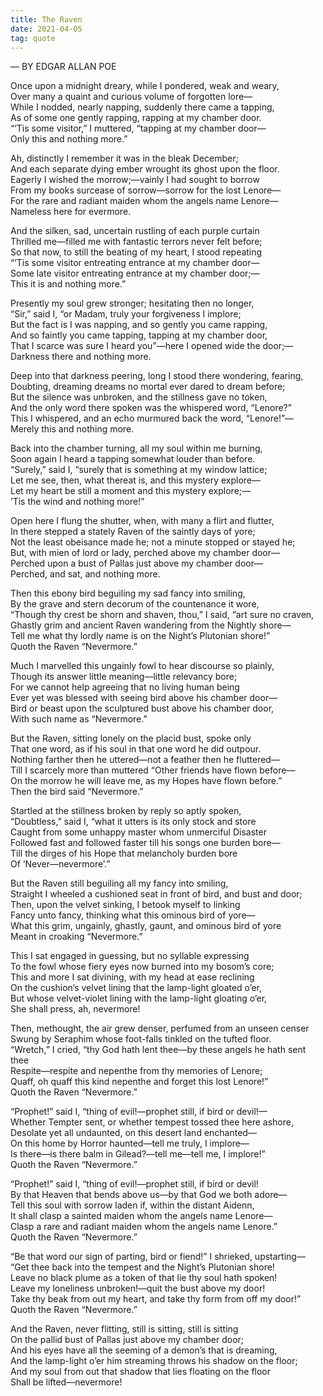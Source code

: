 ```yaml
---
title: The Raven
date: 2021-04-05
tag: quote
---
```


— BY EDGAR ALLAN POE

Once upon a midnight dreary, while I pondered, weak and weary,\
Over many a quaint and curious volume of forgotten lore—\
While I nodded, nearly napping, suddenly there came a tapping,\
As of some one gently rapping, rapping at my chamber door.\
“’Tis some visitor,” I muttered, “tapping at my chamber door—\
Only this and nothing more.”

Ah, distinctly I remember it was in the bleak December;\
And each separate dying ember wrought its ghost upon the floor.\
Eagerly I wished the morrow;—vainly I had sought to borrow\
From my books surcease of sorrow—sorrow for the lost Lenore—\
For the rare and radiant maiden whom the angels name Lenore—\
Nameless here for evermore.

And the silken, sad, uncertain rustling of each purple curtain\
Thrilled me—filled me with fantastic terrors never felt before;\
So that now, to still the beating of my heart, I stood repeating\
“’Tis some visitor entreating entrance at my chamber door—\
Some late visitor entreating entrance at my chamber door;—\
This it is and nothing more.”

Presently my soul grew stronger; hesitating then no longer,\
“Sir,” said I, “or Madam, truly your forgiveness I implore;\
But the fact is I was napping, and so gently you came rapping,\
And so faintly you came tapping, tapping at my chamber door,\
That I scarce was sure I heard you”—here I opened wide the door;—\
Darkness there and nothing more.

Deep into that darkness peering, long I stood there wondering, fearing,\
Doubting, dreaming dreams no mortal ever dared to dream before;\
But the silence was unbroken, and the stillness gave no token,\
And the only word there spoken was the whispered word, “Lenore?”\
This I whispered, and an echo murmured back the word, “Lenore!”—\
Merely this and nothing more.

Back into the chamber turning, all my soul within me burning,\
Soon again I heard a tapping somewhat louder than before.\
“Surely,” said I, “surely that is something at my window lattice;\
Let me see, then, what thereat is, and this mystery explore—\
Let my heart be still a moment and this mystery explore;—\
’Tis the wind and nothing more!”

Open here I flung the shutter, when, with many a flirt and flutter,\
In there stepped a stately Raven of the saintly days of yore;\
Not the least obeisance made he; not a minute stopped or stayed he;\
But, with mien of lord or lady, perched above my chamber door—\
Perched upon a bust of Pallas just above my chamber door—\
Perched, and sat, and nothing more.

Then this ebony bird beguiling my sad fancy into smiling,\
By the grave and stern decorum of the countenance it wore,\
“Though thy crest be shorn and shaven, thou,” I said, “art sure no craven,\
Ghastly grim and ancient Raven wandering from the Nightly shore—\
Tell me what thy lordly name is on the Night’s Plutonian shore!”\
Quoth the Raven “Nevermore.”

Much I marvelled this ungainly fowl to hear discourse so plainly,\
Though its answer little meaning—little relevancy bore;\
For we cannot help agreeing that no living human being\
Ever yet was blessed with seeing bird above his chamber door—\
Bird or beast upon the sculptured bust above his chamber door,\
With such name as “Nevermore.”

But the Raven, sitting lonely on the placid bust, spoke only\
That one word, as if his soul in that one word he did outpour.\
Nothing farther then he uttered—not a feather then he fluttered—\
Till I scarcely more than muttered “Other friends have flown before—\
On the morrow he will leave me, as my Hopes have flown before.”\
Then the bird said “Nevermore.”

Startled at the stillness broken by reply so aptly spoken,\
“Doubtless,” said I, “what it utters is its only stock and store\
Caught from some unhappy master whom unmerciful Disaster\
Followed fast and followed faster till his songs one burden bore—\
Till the dirges of his Hope that melancholy burden bore\
Of ‘Never—nevermore’.”

But the Raven still beguiling all my fancy into smiling,\
Straight I wheeled a cushioned seat in front of bird, and bust and door;\
Then, upon the velvet sinking, I betook myself to linking\
Fancy unto fancy, thinking what this ominous bird of yore—\
What this grim, ungainly, ghastly, gaunt, and ominous bird of yore\
Meant in croaking “Nevermore.”

This I sat engaged in guessing, but no syllable expressing\
To the fowl whose fiery eyes now burned into my bosom’s core;\
This and more I sat divining, with my head at ease reclining\
On the cushion’s velvet lining that the lamp-light gloated o’er,\
But whose velvet-violet lining with the lamp-light gloating o’er,\
She shall press, ah, nevermore!

Then, methought, the air grew denser, perfumed from an unseen censer\
Swung by Seraphim whose foot-falls tinkled on the tufted floor.\
“Wretch,” I cried, “thy God hath lent thee—by these angels he hath sent thee\
Respite—respite and nepenthe from thy memories of Lenore;\
Quaff, oh quaff this kind nepenthe and forget this lost Lenore!”\
Quoth the Raven “Nevermore.”

“Prophet!” said I, “thing of evil!—prophet still, if bird or devil!—\
Whether Tempter sent, or whether tempest tossed thee here ashore,\
Desolate yet all undaunted, on this desert land enchanted—\
On this home by Horror haunted—tell me truly, I implore—\
Is there—is there balm in Gilead?—tell me—tell me, I implore!”\
Quoth the Raven “Nevermore.”

“Prophet!” said I, “thing of evil!—prophet still, if bird or devil!\
By that Heaven that bends above us—by that God we both adore—\
Tell this soul with sorrow laden if, within the distant Aidenn,\
It shall clasp a sainted maiden whom the angels name Lenore—\
Clasp a rare and radiant maiden whom the angels name Lenore.”\
Quoth the Raven “Nevermore.”

“Be that word our sign of parting, bird or fiend!” I shrieked, upstarting—\
“Get thee back into the tempest and the Night’s Plutonian shore!\
Leave no black plume as a token of that lie thy soul hath spoken!\
Leave my loneliness unbroken!—quit the bust above my door!\
Take thy beak from out my heart, and take thy form from off my door!”\
Quoth the Raven “Nevermore.”

And the Raven, never flitting, still is sitting, still is sitting\
On the pallid bust of Pallas just above my chamber door;\
And his eyes have all the seeming of a demon’s that is dreaming,\
And the lamp-light o’er him streaming throws his shadow on the floor;\
And my soul from out that shadow that lies floating on the floor\
Shall be lifted—nevermore!
